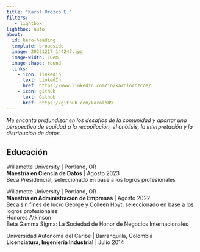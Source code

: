 ```yaml
---
title: "Karol Orozco E."
filters:
   - lightbox
lightbox: auto
about:
  id: hero-heading
  template: broadside
  image: 20221217_144247.jpg
  image-width: 10em
  image-shape: round
  links:
    - icon: linkedin
      text: LinkedIn
      href: https://www.linkedin.com/in/karolorozcoe/
    - icon: github
      text: Github
      href: https://github.com/karolo89
---
```



::: {#hero-heading}
*Me encanta profundizar en los desafíos de la comunidad y aportar una perspectiva de equidad a la recopilación, el análisis, la interpretación y la distribución de datos.*

## Educación

Willamette University \| Portland, OR\
**Maestría en Ciencia de Datos** \| Agosto 2023\
Beca Presidencial; seleccionado en base a los logros profesionales\

Willamette University \| Portland, OR\
**Maestría en Administración de Empresas** \| Agosto 2022\
Beca sin fines de lucro George y Colleen Hoyt; seleccionado en base a los logros profesionales\
Honores Atkinson\
Beta Gamma Sigma: La Sociedad de Honor de Negocios Internacionales\

Universidad Autonoma del Caribe  \| Barranquilla, Colombia\
**Licenciatura, Ingeniería Industrial** \| Julio 2014\
:::
